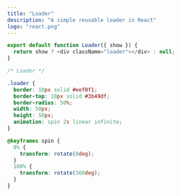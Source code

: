 ```yaml
---
title: "Loader"
description: "A simple reusable loader in React"
logo: "react.png"
---
```


```js
export default function Loader({ show }) {
  return show ? <div className="loader"></div> : null;
}
```

```css
/* Loader */

.loader {
  border: 10px solid #eef0f1;
  border-top: 10px solid #3b49df;
  border-radius: 50%;
  width: 50px;
  height: 50px;
  animation: spin 2s linear infinite;
}

@keyframes spin {
  0% {
    transform: rotate(0deg);
  }
  100% {
    transform: rotate(360deg);
  }
}
```
